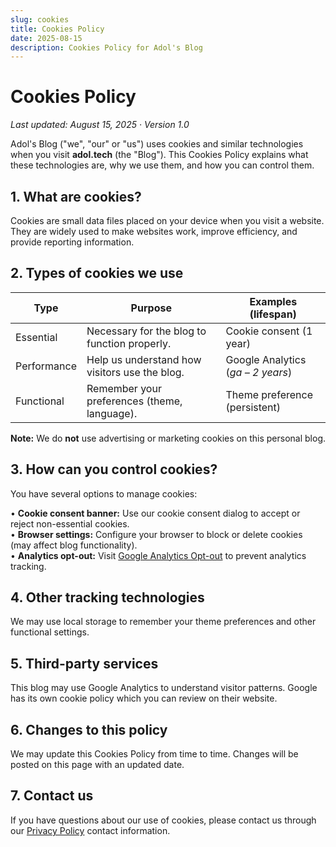 ```yaml
---
slug: cookies
title: Cookies Policy
date: 2025-08-15
description: Cookies Policy for Adol's Blog
---
```


# Cookies Policy

_Last updated: August 15, 2025 · Version 1.0_

Adol's Blog ("we", "our" or "us") uses cookies and similar technologies when you visit **adol.tech** (the "Blog"). This Cookies Policy explains what these technologies are, why we use them, and how you can control them.

## 1. What are cookies?

Cookies are small data files placed on your device when you visit a website. They are widely used to make websites work, improve efficiency, and provide reporting information.

## 2. Types of cookies we use

| Type        | Purpose                                       | Examples (lifespan)               |
| ----------- | --------------------------------------------- | --------------------------------- |
| Essential   | Necessary for the blog to function properly.  | Cookie consent (1 year)           |
| Performance | Help us understand how visitors use the blog. | Google Analytics (_ga – 2 years_) |
| Functional  | Remember your preferences (theme, language).  | Theme preference (persistent)     |

**Note:** We do **not** use advertising or marketing cookies on this personal blog.

## 3. How can you control cookies?

You have several options to manage cookies:

• **Cookie consent banner:** Use our cookie consent dialog to accept or reject non-essential cookies.  
• **Browser settings:** Configure your browser to block or delete cookies (may affect blog functionality).  
• **Analytics opt-out:** Visit [Google Analytics Opt-out](https://tools.google.com/dlpage/gaoptout) to prevent analytics tracking.

## 4. Other tracking technologies

We may use local storage to remember your theme preferences and other functional settings.

## 5. Third-party services

This blog may use Google Analytics to understand visitor patterns. Google has its own cookie policy which you can review on their website.

## 6. Changes to this policy

We may update this Cookies Policy from time to time. Changes will be posted on this page with an updated date.

## 7. Contact us

If you have questions about our use of cookies, please contact us through our [Privacy Policy](/privacy) contact information.
